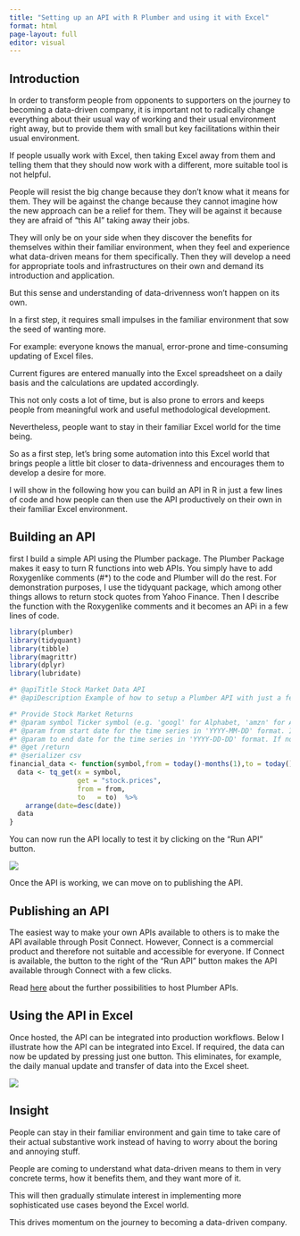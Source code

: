 ```yaml
---
title: "Setting up an API with R Plumber and using it with Excel"
format: html
page-layout: full
editor: visual
---
```


## Introduction

In order to transform people from opponents to supporters on the journey to becoming a data-driven company, it is important not to radically change everything about their usual way of working and their usual environment right away, but to provide them with small but key facilitations within their usual environment.

If people usually work with Excel, then taking Excel away from them and telling them that they should now work with a different, more suitable tool is not helpful.

People will resist the big change because they don't know what it means for them. They will be against the change because they cannot imagine how the new approach can be a relief for them. They will be against it because they are afraid of "this AI" taking away their jobs.

They will only be on your side when they discover the benefits for themselves within their familiar environment, when they feel and experience what data-driven means for them specifically. Then they will develop a need for appropriate tools and infrastructures on their own and demand its introduction and application.

But this sense and understanding of data-drivenness won't happen on its own.

In a first step, it requires small impulses in the familiar environment that sow the seed of wanting more.

For example: everyone knows the manual, error-prone and time-consuming updating of Excel files.

Current figures are entered manually into the Excel spreadsheet on a daily basis and the calculations are updated accordingly.

This not only costs a lot of time, but is also prone to errors and keeps people from meaningful work and useful methodological development.

Nevertheless, people want to stay in their familiar Excel world for the time being.

So as a first step, let's bring some automation into this Excel world that brings people a little bit closer to data-drivenness and encourages them to develop a desire for more.

I will show in the following how you can build an API in R in just a few lines of code and how people can then use the API productively on their own in their familiar Excel environment.

## Building an API

first I build a simple API using the Plumber package. The Plumber Package makes it easy to turn R functions into web APIs. You simply have to add Roxygenlike comments (#\*) to the code and Plumber will do the rest. For demonstration purposes, I use the tidyquant package, which among other things allows to return stock quotes from Yahoo Finance. Then I describe the function with the Roxygenlike comments and it becomes an APi in a few lines of code.

``` .r
library(plumber)
library(tidyquant)
library(tibble)
library(magrittr)
library(dplyr)
library(lubridate)

#* @apiTitle Stock Market Data API
#* @apiDescription Example of how to setup a Plumber API with just a few lines of code

#* Provide Stock Market Returns
#* @param symbol Ticker symbol (e.g. 'googl' for Alphabet, 'amzn' for Amazon ...)
#* @param from start date for the time series in 'YYYY-MM-DD' format. If not provided the start date is today minus 1 month. 
#* @param to end date for the time series in 'YYYY-DD-DD' format. If not provided, the end date is today.
#* @get /return
#* @serializer csv
financial_data <- function(symbol,from = today()-months(1),to = today()) {
  data <- tq_get(x = symbol, 
                 get = "stock.prices",
                 from = from,
                 to   = to)  %>% 
    arrange(date=desc(date))
  data 
}
```

You can now run the API locally to test it by clicking on the "Run API" button.

![](images/run_loop.gif)

Once the API is working, we can move on to publishing the API.

## Publishing an API

The easiest way to make your own APIs available to others is to make the API available through Posit Connect. However, Connect is a commercial product and therefore not suitable and accessible for everyone. If Connect is available, the button to the right of the "Run API" button makes the API available through Connect with a few clicks.

Read [here](https://www.rplumber.io/articles/hosting.html "Plumber hosting") about the further possibilities to host Plumber APIs.

## Using the API in Excel

Once hosted, the API can be integrated into production workflows. Below I illustrate how the API can be integrated into Excel. If required, the data can now be updated by pressing just one button. This eliminates, for example, the daily manual update and transfer of data into the Excel sheet.

![](images/use_loop.gif)

## Insight

People can stay in their familiar environment and gain time to take care of their actual substantive work instead of having to worry about the boring and annoying stuff.

People are coming to understand what data-driven means to them in very concrete terms, how it benefits them, and they want more of it.

This will then gradually stimulate interest in implementing more sophisticated use cases beyond the Excel world.

This drives momentum on the journey to becoming a data-driven company.
